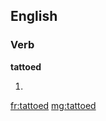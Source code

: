 ==English==

===Verb===
'''tattoed'''

# {{context|nonstandard|lang=en}} {{en-past of|tattoo}}

[[fr:tattoed]]
[[mg:tattoed]]